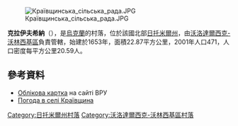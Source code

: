 [[Image:Краївщинська_сільська_рада.JPG|right]]

'''克拉伊夫希納'''（{{lang-uk|Краївщина}}），是[[烏克蘭|烏克蘭]]的村落，位於該國北部[[日托米爾州|日托米爾州]]，由[[沃洛達爾西克-沃林西基區|沃洛達爾西克-沃林西基區]]負責管轄，始建於1653年，面積22.87平方公里，2001年人口471，人口密度每平方公里20.59人。

{{coord|50|44|15|N|28|21|9|E|scale:30000|display=title}}

==參考資料== 
* [http://w1.c1.rada.gov.ua/pls/z7503/A005?rdat1=05.04.2015&rf7571=8963 Облікова картка] на сайті ВРУ
* [http://ua.sinoptik.ua/погода-краївщина/ Погода в селі Краївщина] {{Wayback|url=http://ua.sinoptik.ua/%D0%BF%D0%BE%D0%B3%D0%BE%D0%B4%D0%B0-%D0%BA%D1%80%D0%B0%D1%97%D0%B2%D1%89%D0%B8%D0%BD%D0%B0/ |date=20201202012014 }}

{{DEFAULTSORT:Краївщина}}
[[Category:日托米爾州村落|Category:日托米爾州村落]]
[[Category:沃洛達爾西克-沃林西基區村落|Category:沃洛達爾西克-沃林西基區村落]]


{{Zhytomyr-geo-stub}}